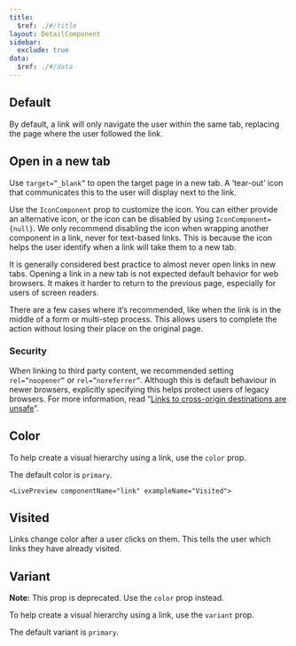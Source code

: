 ```yaml
---
title:
  $ref: ./#/title
layout: DetailComponent
sidebar:
  exclude: true
data:
  $ref: ./#/data
---
```


<LivePreview componentName="link" exampleName="Default">

## Default

By default, a link will only navigate the user within the same tab, replacing the page where the user followed the link.

</LivePreview>

  <LivePreview componentName="link" exampleName="OpenInANewTab">

## Open in a new tab

Use `target=”_blank”` to open the target page in a new tab. A ‘tear-out’ icon that communicates this to the user will display next to the link.

Use the `IconComponent` prop to customize the icon. You can either provide an alternative icon, or the icon can be disabled by using `IconComponent={null}`. We only recommend disabling the icon when wrapping another component in a link, never for text-based links. This is because the icon helps the user identify when a link will take them to a new tab.

It is generally considered best practice to almost never open links in new tabs. Opening a link in a new tab is not expected default behavior for web browsers. It makes it harder to return to the previous page, especially for users of screen readers.

There are a few cases where it’s recommended, like when the link is in the middle of a form or multi-step process. This allows users to complete the action without losing their place on the original page.

### Security

When linking to third party content, we recommended setting `rel=”noopener”` or `rel=”noreferrer”`. Although this is default behaviour in newer browsers, explicitly specifying this helps protect users of legacy browsers. For more information, read “[Links to cross-origin destinations are unsafe](https://web.dev/external-anchors-use-rel-noopener/)”.

  </LivePreview>

  <LivePreview componentName="link" exampleName="Color">

## Color

To help create a visual hierarchy using a link, use the `color` prop.

The default color is `primary`.

  </LivePreview>

    <LivePreview componentName="link" exampleName="Visited">

## Visited

Links change color after a user clicks on them. This tells the user which links they have already visited.

  </LivePreview>

  <LivePreview componentName="link" exampleName="Variant" >

## Variant

**Note:** This prop is deprecated. Use the `color` prop instead.

To help create a visual hierarchy using a link, use the `variant` prop.

The default variant is `primary`.

  </LivePreview>
